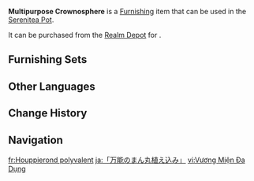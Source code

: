 {{Furnishing Infobox
|id             = 372703
|image          = Item Multipurpose Crownosphere.png
|category       = Landform
|subcategory    = Large Shrub
|quality        = 3
|adeptal_energy = 20
|load           = 50
|reduced_load   = 50
|description    = A strange shrub growing within the [[Forest of Blessings]]. Nobody can help but think of tightly packed layers of cabbage leaves upon seeing its heavy spherical crown.<br>Due to its pleasing appearance, low price, and ease of preparation, many chefs use cabbage as a garnish as well as an ingredient, adding a vivid green touch to the finished dish. Perhaps this was the inspiration for the [[Goddess of Creation]] using these Crownospheres to bless the Forest with greenery.
|mention        = Alice
|source1        = [[Realm Depot]]
}}
'''Multipurpose Crownosphere''' is a [[Furnishing]] item that can be used in the [[Serenitea Pot]].

It can be purchased from the [[Realm Depot]] for {{Item|Realm Currency|30|x=80}}.

==Furnishing Sets==
{{Craft Usage}}

==Other Languages==
{{Other Languages
|en       = Multipurpose Crownosphere
|zhs      = 「百用的球冠」
|zhs_rm   = 
|zht      = 「百用的球冠」
|zht_rm   = 
|zh_tl    = 
|ja       = 「万能のまん丸植え込み」
|ja_rm    = "Bannou no Manmaru Uekomi"
|ja_tl    = 
|ko       = 「만능 왕관」
|ko_rm    = 
|ko_tl    = 
|es       = Coronaesfera multifuncional
|es_tl    = Multifunctional Crownosphere
|fr       = Houppierond polyvalent
|fr_tl    = Multipurpose Roundcrown
|ru       = Многофункциональная сферическая крона
|ru_tl    = 
|th       = "มงกุฎบอลอเนกประสงค์"
|th_rm    = 
|th_tl    = 
|vi       = Vương Miện Đa Dụng
|vi_tl    = 
|de       = „Universelle Kugelkrone“
|de_tl    = "Universal Spherecrown"
|id       = Mahkota Bulat Multi Fungsi
|id_tl    = Multipurpose Round Crown
|pt       = Coroa Esférica de Todos os Usos
|pt_tl    = 
|tr       = Çok Amaçlı Küresel Taç
|tr_tl    = 
|it       = Coronosfera polivalente
|it_tl    = 
}}

==Change History==
{{Change History|4.8}}

==Navigation==
{{Furnishing Navbox|exterior}}

[[fr:Houppierond polyvalent]]
[[ja:「万能のまん丸植え込み」]]
[[vi:Vương Miện Đa Dụng]]